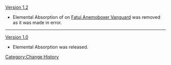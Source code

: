 [[Version 1.2]]
*Elemental Absorption of {{Geo}} on [[Fatui Anemoboxer Vanguard]] was removed as it was made in error.
----
[[Version 1.0]]
*Elemental Absorption was released.
<noinclude>[[Category:Change History]]</noinclude>